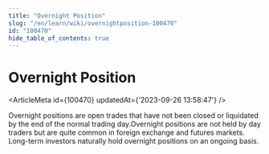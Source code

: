 ```yaml
---
title: "Overnight Position"
slug: "/en/learn/wiki/overnightposition-100470"
id: "100470"
hide_table_of_contents: true
---
```



# Overnight Position

<ArticleMeta id={100470} updatedAt={'2023-09-26 13:58:47'} />
<div className='border-solid border-b border-t-0 my-4 border-[var(--ifm-color-gray-300)]' />

Overnight positions are open trades that have not been closed or liquidated by the end of the normal trading day.Overnight positions are not held by day traders but are quite common in foreign exchange and futures markets. Long-term investors naturally hold overnight positions on an ongoing basis.
